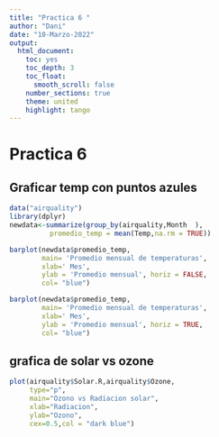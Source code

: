 ```yaml
---
title: "Practica 6 "
author: "Dani"
date: "10-Marzo-2022"
output: 
  html_document:
    toc: yes
    toc_depth: 3
    toc_float:
      smooth_scroll: false
    number_sections: true
    theme: united 
    highlight: tango
---
```


# Practica 6
## Graficar temp con puntos azules
```r
data("airquality")
library(dplyr)
newdata<-summarize(group_by(airquality,Month  ), 
          promedio_temp = mean(Temp,na.rm = TRUE))

barplot(newdata$promedio_temp,
        main= 'Promedio mensual de temperaturas',
        xlab=' Mes',
        ylab = 'Promedio mensual', horiz = FALSE,
        col= "blue")

barplot(newdata$promedio_temp,
        main= 'Promedio mensual de temperaturas',
        xlab=' Mes',
        ylab = 'Promedio mensual', horiz = TRUE,
        col= "blue")
```
## grafica de solar vs ozone
```r
plot(airquality$Solar.R,airquality$Ozone,
     type="p",
     main="Ozono vs Radiacion solar",
     xlab="Radiacion",
     ylab="Ozono",
     cex=0.5,col = "dark blue")
```

